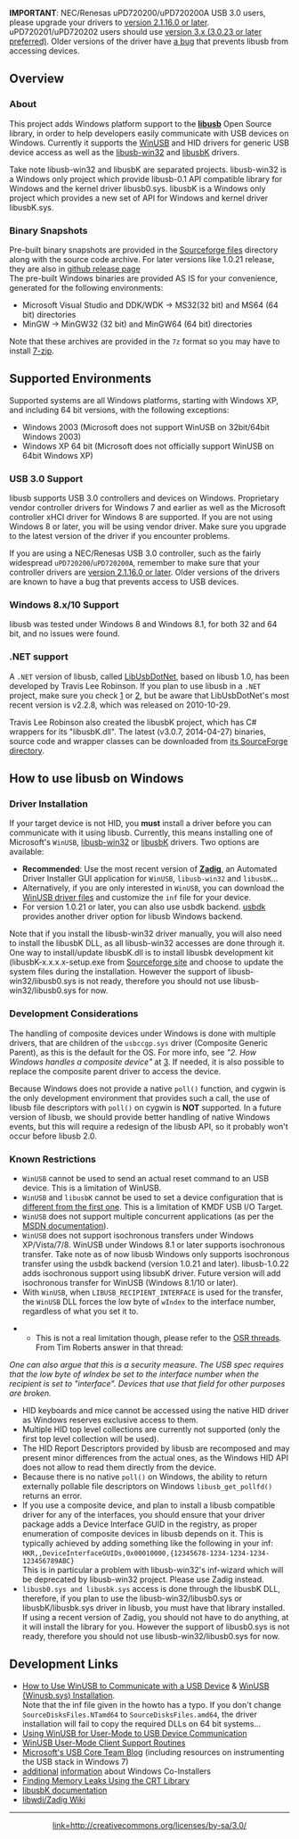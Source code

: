 '''IMPORTANT''': NEC/Renesas uPD720200/uPD720200A USB 3.0 users, please upgrade your drivers to [http://www.station-drivers.com/index.php/downloads/Drivers/Renesas-Nec/USB-3.0/ version 2.1.16.0 or later].
uPD720201/uPD720202 users should use [http://www.station-drivers.com/index.php/downloads/Drivers/Renesas-Nec/USB-3.0/ version 3.x (3.0.23 or later preferred)]. Older versions of the driver have [http://marc.info/?l=libusb-devel&m=130934450111495&w=2 a bug] that prevents libusb from accessing devices. 

== Overview ==
=== About ===

This project adds Windows platform support to the '''[[Home|libusb]]''' Open Source library, in order to help developers easily communicate with USB devices on Windows.
Currently it supports the [http://msdn.microsoft.com/en-us/library/windows/hardware/ff540207.aspx WinUSB] and HID drivers for generic USB device access as well as the [http://sourceforge.net/p/libusb-win32/wiki/Home/ libusb-win32] and [https://sourceforge.net/projects/libusbk/ libusbK] drivers.

Take note libusb-win32 and libusbK are separated projects. libusb-win32 is a Windows only project which provide libusb-0.1 API compatible library for Windows and the kernel driver libusb0.sys. libusbK is a Windows only project which provides a new set of API for Windows and kernel driver libusbK.sys.

=== Binary Snapshots ===

Pre-built binary snapshots are provided in the [http://sourceforge.net/projects/libusb/files/ Sourceforge files] directory along with the source code archive. For later versions like 1.0.21 release, they are also in [https://github.com/libusb/libusb/releases github release page]<br />
The pre-built Windows binaries are provided AS IS for your convenience, generated for the following environments:

* Microsoft Visual Studio and DDK/WDK &rarr; MS32(32 bit) and MS64 (64 bit) directories
* MinGW -> MinGW32 (32 bit) and MinGW64 (64 bit) directories 

Note that these archives are provided in the <code>7z</code> format so you may have to install ​[http://www.7-zip.org/ 7-zip].

== Supported Environments ==

Supported systems are all Windows platforms, starting with Windows XP, and including 64 bit versions, with the following exceptions:
* Windows 2003 (Microsoft does not support WinUSB on 32bit/64bit Windows 2003)
* Windows XP 64 bit (Microsoft does not officially support WinUSB on 64bit Windows XP)

=== USB 3.0 Support ===

libusb supports USB 3.0 controllers and devices on Windows. Proprietary vendor controller drivers for Windows 7 and earlier as well as the Microsoft controller xHCI driver for Windows 8 are supported. If you are not using Windows 8 or later, you will be using vendor driver. Make sure you upgrade to the latest version of the driver if you encounter problems. 

If you are using a NEC/Renesas USB 3.0 controller, such as the fairly widespread <code>uPD720200</code>/<code>uPD720200A</code>, remember to make sure that your controller drivers are [http://www.station-drivers.com/index.php/10-drivers/42-renesas-nec version 2.1.16.0 or later]. Older versions of the drivers are known to have a bug that prevents access to USB devices.

=== Windows 8.x/10 Support ===

libusb was tested under Windows 8 and Windows 8.1, for both 32 and 64 bit, and no issues were found.

=== .NET support ===

A <code>.NET</code> version of libusb, called [http://libusbdotnet.sourceforge.net/V2/Index.html LibUsbDotNet], based on libusb 1.0, has been developed by Travis Lee Robinson. If you plan to use libusb in a <code>.NET</code> project, make sure you check [http://libusbdotnet.sourceforge.net] or [http://sourceforge.net/projects/libusbdotnet/], but be aware that LibUsbDotNet's most recent version is v2.2.8, which was released on 2010-10-29.  

Travis Lee Robinson also created the libusbK project, which has C# wrappers for its "libusbK.dll". The latest (v3.0.7, 2014-04-27) binaries, source code and wrapper classes can be downloaded from [https://sourceforge.net/projects/libusbk/files/libusbK-release/3.0.7.0/ its SourceForge directory].  


== How to use libusb on Windows ==

=== Driver Installation ===

If your target device is not HID, you '''must''' install a driver before you can communicate with it using libusb. Currently, this means installing one of Microsoft's <code>WinUSB</code>, [http://sourceforge.net/apps/trac/libusb-win32/wiki libusb-win32] or [http://libusbk.sourceforge.net/UsbK3/index.html libusbK] drivers. Two options are available:
* '''Recommended''': Use the most recent version of '''[http://zadig.akeo.ie Zadig]''', an Automated Driver Installer GUI application for <code>WinUSB</code>, <code>libusb-win32</code> and <code>libusbK</code>...
* Alternatively, if you are only interested in <code>WinUSB</code>, you can download the [https://storage.googleapis.com/google-code-archive-downloads/v2/code.google.com/libusb-winusb-wip/winusb%20driver.zip WinUSB driver files] and customize the <code>inf</code> file for your device.
* For version 1.0.21 or later, you can also use usbdk backend. [https://cgit.freedesktop.org/spice/win32/usbdk usbdk] provides another driver option for libusb Windows backend.

Note that if you install the libusb-win32 driver manually, you will also need to install the libusbK DLL, as all libusb-win32 accesses are done through it. One way to install/update libusbK.dll is to install libusbk development kit (libusbK-x.x.x.x-setup.exe from [http://sourceforge.net/projects/libusbk/ Sourceforge site] and choose to update the system files during the installation. However the support of libusb-win32/libusb0.sys is not ready, therefore you should not use libusb-win32/libusb0.sys for now.

=== Development Considerations ===

The handling of composite devices under Windows is done with multiple drivers, that are children of the <code>usbccgp.sys</code> driver (Composite Generic Parent), as this is the default for the OS. For more info, see ''"2. How Windows handles a composite device"'' at [http://forum.silabs.com/ubbthreads.php?ubb=showflat&Number=39797]. If needed, it is also possible to replace the composite parent driver to access the device.

Because Windows does not provide a native <code>poll()</code> function, and cygwin is the only development environment that provides such a call, the use of libusb file descriptors with <code>poll()</code> on cygwin is '''NOT''' supported. In a future version of libusb, we should provide better handling of native Windows events, but this will require a redesign of the libusb API, so it probably won't occur before libusb 2.0.

=== Known Restrictions ===

* <code>WinUSB</code> cannot be used to send an actual reset command to an USB device. This is a limitation of WinUSB. 
* <code>WinUSB</code> and <code>libusbK</code> cannot be used to set a device configuration that is [http://msdn.microsoft.com/en-us/library/windows/hardware/ff537060.aspx different from the first one]. This is a limitation of KMDF USB I/O Target. 
* <code>WinUSB</code> does not support multiple concurrent applications (as per the [http://msdn.microsoft.com/en-us/library/windows/hardware/ff540215.aspx MSDN documentation]).
* <code>WinUSB</code> does not support isochronous transfers under Windows XP/Vista/7/8. WinUSB under Windows 8.1 or later  supports isochronous transfer. Take note as of now libusb Windows only supports isochronous transfer using the usbdk backend (version 1.0.21 and later). libusb-1.0.22 adds isochronous support using libsubK driver. Future version will add isochronous transfer for WinUSB (Windows 8.1/10 or later).
* With <code>WinUSB</code>, when <code>LIBUSB_RECIPIENT_INTERFACE</code> is used for the transfer, the <code>WinUSB</code> DLL forces the low byte of <code>wIndex</code> to the interface number, regardless of what you set it to. 

**This is not a real limitation though, please refer to the [http://www.osronline.com/showthread.cfm?link=223812 OSR threads]. From Tim Roberts answer in that thread:
<i>One can also argue that this is a security measure.  The USB spec requires that the low byte of wIndex be set to the interface number when the recipient is set to "interface".  Devices that use that field for other purposes are broken.</i>


* HID keyboards and mice cannot be accessed using the native HID driver as Windows reserves exclusive access to them.
* Multiple HID top level collections are currently not supported (only the first top level collection will be used).
* The HID Report Descriptors provided by libusb are recomposed and may present minor differences from the actual ones, as the Windows HID API does not allow to read them directly from the device.
* Because there is no native <code>poll()</code> on Windows, the ability to return externally pollable file descriptors on Windows <code>libusb_get_pollfd()</code> returns an error.
* If you use a composite device, and plan to install a libusb compatible driver for any of the interfaces, you should ensure that your driver package adds a Device Interface GUID in the registry, as proper enumeration of composite devices in libusb depends on it. This is typically achieved by adding something like the following in your inf:<br/><code>HKR,,DeviceInterfaceGUIDs,0x00010000,{12345678-1234-1234-1234-123456789ABC}</code><br> This is in particular a problem with libusb-win32's inf-wizard which will be deprecated by libusb-win32 project. Please use Zadig instead.
* <code>libusb0.sys and libusbk.sys</code> access is done through the libusbK DLL, therefore, if you plan to use the libusb-win32/libusb0.sys or libusbK/libusbk.sys driver in libusb, you must have that library installed. If using a recent version of Zadig, you should not have to do anything, at it will install the library for you. However the support of libusb0.sys is not ready, therefore you should not use libusb-win32/libusb0.sys for now.

== Development Links ==

* [https://docs.microsoft.com/en-us/windows-hardware/drivers/usbcon/using-winusb-api-to-communicate-with-a-usb-device How to Use WinUSB to Communicate with a USB Device] & [https://docs.microsoft.com/en-us/windows-hardware/drivers/usbcon/winusb-installation WinUSB (Winusb.sys) Installation].<br/>Note that the inf file given in the howto has a typo. If you don't change <code>SourceDisksFiles.NTamd64</code> to <code>SourceDisksFiles.amd64</code>, the driver installation will fail to copy the required DLLs on 64 bit systems...
* [https://www.osr.com/nt-insider/2009-issue2/using-winusb-user-mode-usb-device-communication/ Using WinUSB for User-Mode to USB Device Communication]
* [http://msdn.microsoft.com/en-us/library/ff540046.aspx#winusb WinUSB User-Mode Client Support Routines]
* [http://blogs.msdn.com/usbcoreblog/ Microsoft's USB Core Team Blog] (including resources on instrumenting the USB stack in Windows 7)
* [http://blogs.msdn.com/iliast/archive/2008/03/10/why-do-we-need-wdf-coinstallers.aspx additional] [http://blogs.msdn.com/iliast/archive/2009/08/13/wdf-logo-requirements-regarding-coinstallers.aspx information] about Windows Co-Installers
* [http://msdn.microsoft.com/en-us/library/x98tx3cf.aspx Finding Memory Leaks Using the CRT Library]
* [http://libusbk.sourceforge.net/UsbK3/index.html libusbK documentation]
* [https://github.com/pbatard/libwdi/wiki libwdi/Zadig Wiki]
----
<center>[[CC_BY-SA.png|link=http://creativecommons.org/licenses/by-sa/3.0/]]</center>